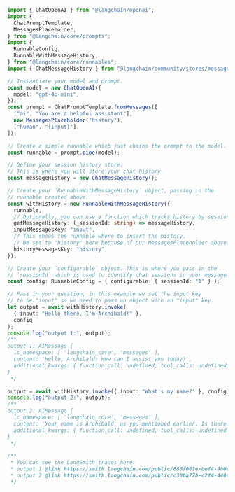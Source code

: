 ```typescript
import { ChatOpenAI } from "@langchain/openai";
import {
  ChatPromptTemplate,
  MessagesPlaceholder,
} from "@langchain/core/prompts";
import {
  RunnableConfig,
  RunnableWithMessageHistory,
} from "@langchain/core/runnables";
import { ChatMessageHistory } from "@langchain/community/stores/message/in_memory";

// Instantiate your model and prompt.
const model = new ChatOpenAI({
  model: "gpt-4o-mini",
});
const prompt = ChatPromptTemplate.fromMessages([
  ["ai", "You are a helpful assistant"],
  new MessagesPlaceholder("history"),
  ["human", "{input}"],
]);

// Create a simple runnable which just chains the prompt to the model.
const runnable = prompt.pipe(model);

// Define your session history store.
// This is where you will store your chat history.
const messageHistory = new ChatMessageHistory();

// Create your `RunnableWithMessageHistory` object, passing in the
// runnable created above.
const withHistory = new RunnableWithMessageHistory({
  runnable,
  // Optionally, you can use a function which tracks history by session ID.
  getMessageHistory: (_sessionId: string) => messageHistory,
  inputMessagesKey: "input",
  // This shows the runnable where to insert the history.
  // We set to "history" here because of our MessagesPlaceholder above.
  historyMessagesKey: "history",
});

// Create your `configurable` object. This is where you pass in the
// `sessionId` which is used to identify chat sessions in your message store.
const config: RunnableConfig = { configurable: { sessionId: "1" } };

// Pass in your question, in this example we set the input key
// to be "input" so we need to pass an object with an "input" key.
let output = await withHistory.invoke(
  { input: "Hello there, I'm Archibald!" },
  config
);
console.log("output 1:", output);
/**
output 1: AIMessage {
  lc_namespace: [ 'langchain_core', 'messages' ],
  content: 'Hello, Archibald! How can I assist you today?',
  additional_kwargs: { function_call: undefined, tool_calls: undefined }
}
 */

output = await withHistory.invoke({ input: "What's my name?" }, config);
console.log("output 2:", output);
/**
output 2: AIMessage {
  lc_namespace: [ 'langchain_core', 'messages' ],
  content: 'Your name is Archibald, as you mentioned earlier. Is there anything specific you would like assistance with, Archibald?',
  additional_kwargs: { function_call: undefined, tool_calls: undefined }
}
 */

/**
 * You can see the LangSmith traces here:
 * output 1 @link https://smith.langchain.com/public/686f061e-bef4-4b0d-a4fa-04c107b6db98/r
 * output 2 @link https://smith.langchain.com/public/c30ba77b-c2f4-440d-a54b-f368ced6467a/r
 */
```
